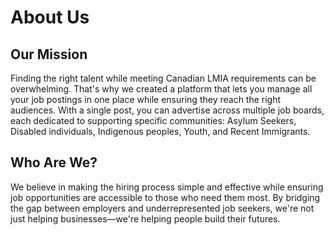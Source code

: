 # About Us

## Our Mission

Finding the right talent while meeting Canadian LMIA requirements can be overwhelming.
That's why we created a platform that lets you manage all your job postings in one place while ensuring they reach the right audiences.
With a single post, you can advertise across multiple job boards, each dedicated to supporting specific communities: 
Asylum Seekers, Disabled individuals, Indigenous peoples, Youth, and Recent Immigrants.

## Who Are We?

We believe in making the hiring process simple and effective while ensuring job opportunities are accessible to those who need them most.
By bridging the gap between employers and underrepresented job seekers, we're not just helping businesses—we're helping people build their futures.